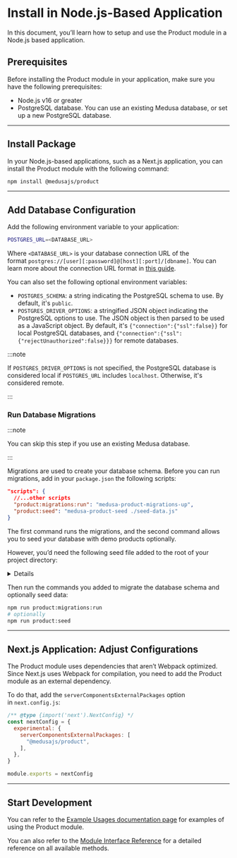 
# Install in Node.js-Based Application

In this document, you’ll learn how to setup and use the Product module in a Node.js based application.

## Prerequisites

Before installing the Product module in your application, make sure you have the following prerequisites:

- Node.js v16 or greater
- PostgreSQL database. You can use an existing Medusa database, or set up a new PostgreSQL database.

---

## Install Package

In your Node.js-based applications, such as a Next.js application, you can install the Product module with the following command:

```bash npm2yarn
npm install @medusajs/product
```

---

## Add Database Configuration

Add the following environment variable to your application:

```bash
POSTGRES_URL=<DATABASE_URL>
```

Where `<DATABASE_URL>` is your database connection URL of the format `postgres://[user][:password]@[host][:port]/[dbname]`. You can learn more about the connection URL format in [this guide](https://www.notion.so/development/backend/configurations.md#database_url).

You can also set the following optional environment variables:

- `POSTGRES_SCHEMA`: a string indicating the PostgreSQL schema to use. By default, it's `public`.
- `POSTGRES_DRIVER_OPTIONS`: a stringified JSON object indicating the PostgreSQL options to use. The JSON object is then parsed to be used as a JavaScript object. By default, it's `{"connection":{"ssl":false}}` for local PostgreSQL databases, and `{"connection":{"ssl":{"rejectUnauthorized":false}}}` for remote databases.

:::note

If `POSTGRES_DRIVER_OPTIONS` is not specified, the PostgreSQL database is considered local if `POSTGRES_URL` includes `localhost`. Otherwise, it's considered remote.

:::

### Run Database Migrations

:::note

You can skip this step if you use an existing Medusa database.

:::

Migrations are used to create your database schema. Before you can run migrations, add in your `package.json` the following scripts:

```json
"scripts": {
  //...other scripts
  "product:migrations:run": "medusa-product-migrations-up",
  "product:seed": "medusa-product-seed ./seed-data.js"
}
```

The first command runs the migrations, and the second command allows you to seed your database with demo products optionally.

However, you’d need the following seed file added to the root of your project directory:

<Details>
  <DetailsSummary>Seed File</DetailsSummary>

    ```js
    const productCategoriesData = [
      {
        id: "category-0",
        name: "category 0",
        parent_category_id: null,
      },
      {
        id: "category-1",
        name: "category 1",
        parent_category_id: "category-0",
      },
      {
        id: "category-1-a",
        name: "category 1 a",
        parent_category_id: "category-1",
      },
      {
        id: "category-1-b",
        name: "category 1 b",
        parent_category_id: "category-1",
        is_internal: true,
      },
      {
        id: "category-1-b-1",
        name: "category 1 b 1",
        parent_category_id: "category-1-b",
      },
    ]
    
    const productsData = [
      {
        id: "test-1",
        title: "product 1",
        status: "published",
        descriptions: "Lorem ipsum dolor sit amet, consectetur.",
        tags: [
          {
            id: "tag-1",
            value: "France",
          },
        ],
        categories: [
          {
            id: "category-0",
          },
        ],
      },
      {
        id: "test-2",
        title: "product",
        status: "published",
        descriptions: "Lorem ipsum dolor sit amet, consectetur.",
        tags: [
          {
            id: "tag-2",
            value: "Germany",
          },
        ],
        categories: [
          {
            id: "category-1",
          },
        ],
      },
    ]
    
    const variantsData = [
      {
        id: "test-1",
        title: "variant title",
        sku: "sku 1",
        product: { id: productsData[0].id },
        inventory_quantity: 10,
      },
      {
        id: "test-2",
        title: "variant title",
        sku: "sku 2",
        product: { id: productsData[1].id },
        inventory_quantity: 10,
      },
    ]
    
    module.exports = {
      productCategoriesData,
      productsData,
      variantsData,
    }
    ```

</Details>

Then run the commands you added to migrate the database schema and optionally seed data:

```bash npm2yarn
npm run product:migrations:run
# optionally
npm run product:seed
```

---

## Next.js Application: Adjust Configurations

The Product module uses dependencies that aren’t Webpack optimized. Since Next.js uses Webpack for compilation, you need to add the Product module as an external dependency.

To do that, add the `serverComponentsExternalPackages` option in `next.config.js`:

```js title=next.config.js
/** @type {import('next').NextConfig} */
const nextConfig = {
  experimental: {
    serverComponentsExternalPackages: [
      "@medusajs/product",
    ],
  },
}

module.exports = nextConfig
```

---

## Start Development

You can refer to the [Example Usages documentation page](./examples.mdx) for examples of using the Product module.

You can also refer to the [Module Interface Reference](../../references/product/interfaces/product.IProductModuleService.mdx) for a detailed reference on all available methods.
